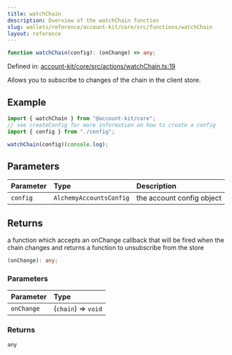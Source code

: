 ```yaml
---
title: watchChain
description: Overview of the watchChain function
slug: wallets/reference/account-kit/core/src/functions/watchChain
layout: reference
---
```


```ts
function watchChain(config): (onChange) => any;
```

Defined in: [account-kit/core/src/actions/watchChain.ts:19](https://github.com/alchemyplatform/aa-sdk/blob/49e74eee8606f480b200b4612d00d950da8a8742/account-kit/core/src/actions/watchChain.ts#L19)

Allows you to subscribe to changes of the chain in the client store.

## Example

```ts
import { watchChain } from "@account-kit/core";
// see createConfig for more information on how to create a config
import { config } from "./config";

watchChain(config)(console.log);
```

## Parameters

| Parameter | Type                    | Description               |
| :-------- | :---------------------- | :------------------------ |
| `config`  | `AlchemyAccountsConfig` | the account config object |

## Returns

a function which accepts an onChange callback that will be fired when the chain changes and returns a function to unsubscribe from the store

```ts
(onChange): any;
```

### Parameters

| Parameter  | Type                |
| :--------- | :------------------ |
| `onChange` | (`chain`) => `void` |

### Returns

`any`
